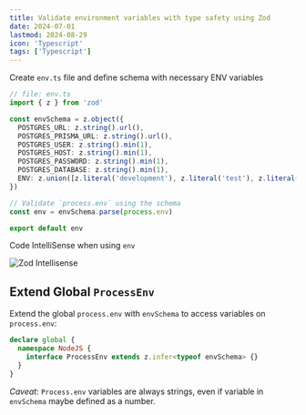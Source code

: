 ```yaml
---
title: Validate environment variables with type safety using Zod
date: 2024-07-01
lastmod: 2024-08-29
icon: 'Typescript'
tags: ['Typescript']
---
```


Create `env.ts` file and define schema with necessary ENV variables

```ts
// file: env.ts
import { z } from 'zod'

const envSchema = z.object({
  POSTGRES_URL: z.string().url(),
  POSTGRES_PRISMA_URL: z.string().url(),
  POSTGRES_USER: z.string().min(1),
  POSTGRES_HOST: z.string().min(1),
  POSTGRES_PASSWORD: z.string().min(1),
  POSTGRES_DATABASE: z.string().min(1),
  ENV: z.union([z.literal('development'), z.literal('test'), z.literal('production')]),
})

// Validate `process.env` using the schema
const env = envSchema.parse(process.env)

export default env
```

Code IntelliSense when using `env`

![Zod Intellisense](/static/images/env-zod-intellisense.png)

## Extend Global `ProcessEnv`

Extend the global `process.env` with `envSchema` to access variables on `process.env`:

```ts
declare global {
  namespace NodeJS {
    interface ProcessEnv extends z.infer<typeof envSchema> {}
  }
}
```

_Caveat_: `Process.env` variables are always strings, even if variable in `envSchema` maybe defined as a number.
